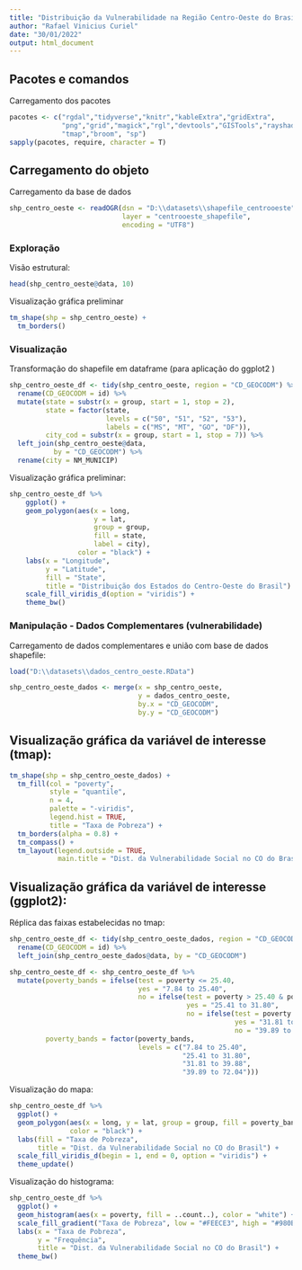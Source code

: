 ```yaml
---
title: "Distribuição da Vulnerabilidade na Região Centro-Oeste do Brasil"
author: "Rafael Vinicius Curiel"
date: "30/01/2022"
output: html_document
---
```


## Pacotes e comandos

Carregamento dos pacotes  
```r
pacotes <- c("rgdal","tidyverse","knitr","kableExtra","gridExtra",
             "png","grid","magick","rgl","devtools","GISTools","rayshader",
             "tmap","broom", "sp")
sapply(pacotes, require, character = T) 
```


## Carregamento do objeto

Carregamento da base de dados
```r
shp_centro_oeste <- readOGR(dsn = "D:\\datasets\\shapefile_centrooeste", 
                            layer = "centrooeste_shapefile",
                            encoding = "UTF8")
```



### Exploração

Visão estrutural:
```r
head(shp_centro_oeste@data, 10)
```


Visualização gráfica preliminar
```r
tm_shape(shp = shp_centro_oeste) + 
  tm_borders()
```


### Visualização

Transformação do shapefile em dataframe (para aplicação do ggplot2 )
```r
shp_centro_oeste_df <- tidy(shp_centro_oeste, region = "CD_GEOCODM") %>% 
  rename(CD_GEOCODM = id) %>% 
  mutate(state = substr(x = group, start = 1, stop = 2),
         state = factor(state,
                        levels = c("50", "51", "52", "53"),
                        labels = c("MS", "MT", "GO", "DF")),
         city_cod = substr(x = group, start = 1, stop = 7)) %>% 
  left_join(shp_centro_oeste@data,
           by = "CD_GEOCODM") %>% 
  rename(city = NM_MUNICIP)
```


Visualização gráfica preliminar:
```r
shp_centro_oeste_df %>% 
    ggplot() +
    geom_polygon(aes(x = long, 
                     y = lat, 
                     group = group, 
                     fill = state, 
                     label = city),
                 color = "black") +
    labs(x = "Longitude",
         y = "Latitude",
         fill = "State",
         title = "Distribuição dos Estados do Centro-Oeste do Brasil") +
    scale_fill_viridis_d(option = "viridis") +
    theme_bw()
```



### Manipulação - Dados Complementares (vulnerabilidade)

Carregamento de dados complementares e união com base de dados shapefile:
```r
load("D:\\datasets\\dados_centro_oeste.RData")

shp_centro_oeste_dados <- merge(x = shp_centro_oeste,
                                y = dados_centro_oeste,
                                by.x = "CD_GEOCODM",
                                by.y = "CD_GEOCODM")
```


## Visualização gráfica da variável de interesse (tmap):
```r
tm_shape(shp = shp_centro_oeste_dados) + 
  tm_fill(col = "poverty", 
          style = "quantile", 
          n = 4, 
          palette = "-viridis", 
          legend.hist = TRUE,
          title = "Taxa de Pobreza") +
  tm_borders(alpha = 0.8) +
  tm_compass() +
  tm_layout(legend.outside = TRUE,
            main.title = "Dist. da Vulnerabilidade Social no CO do Brasil")
```


## Visualização gráfica da variável de interesse (ggplot2):

Réplica das faixas estabelecidas no tmap:
```r
shp_centro_oeste_df <- tidy(shp_centro_oeste_dados, region = "CD_GEOCODM") %>% 
  rename(CD_GEOCODM = id) %>% 
  left_join(shp_centro_oeste_dados@data, by = "CD_GEOCODM")

shp_centro_oeste_df <- shp_centro_oeste_df %>% 
  mutate(poverty_bands = ifelse(test = poverty <= 25.40, 
                                yes = "7.84 to 25.40",
                                no = ifelse(test = poverty > 25.40 & poverty <= 31.80,
                                            yes = "25.41 to 31.80",
                                            no = ifelse(test = poverty > 31.80 & poverty <= 39.88,
                                                        yes = "31.81 to 39.88",
                                                        no = "39.89 to 72.04"))),
         poverty_bands = factor(poverty_bands,
                                levels = c("7.84 to 25.40",
                                           "25.41 to 31.80",
                                           "31.81 to 39.88",
                                           "39.89 to 72.04"))) 
```


Visualização do mapa:
```r
shp_centro_oeste_df %>% 
  ggplot() +
  geom_polygon(aes(x = long, y = lat, group = group, fill = poverty_bands),
               color = "black") +
  labs(fill = "Taxa de Pobreza",
       title = "Dist. da Vulnerabilidade Social no CO do Brasil") +
  scale_fill_viridis_d(begin = 1, end = 0, option = "viridis") + 
  theme_update()
```


Visualização do histograma:
```r
shp_centro_oeste_df %>% 
  ggplot() +
  geom_histogram(aes(x = poverty, fill = ..count..), color = "white") +
  scale_fill_gradient("Taxa de Pobreza", low = "#FEECE3", high = "#980B13") +
  labs(x = "Taxa de Pobreza",
       y = "Frequência",
       title = "Dist. da Vulnerabilidade Social no CO do Brasil") +
  theme_bw()
```

